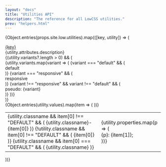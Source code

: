 ```yaml
---
layout: "docs"
title: "Utilities API"
description: "The reference for all LowCSS utilities."
prev: "helpers.html"
---
```


{Object.entries(props.site.low.utilities).map(([key, utility]) => (
<div className="mb-16" key={key}>
    <div className="text-2xl font-bold mb-4">
        <a href={`#${key}`} name={key} className="text-gray-900 hover:text-gray-950">{key}</a>
    </div>
    <div className="mb-4">
        {utility.attributes.description}
    </div>
    {(utility.variants?.length > 0) && (
        <div className="mb-4 flex gap-2 flex-wrap">
        {utility.variants.map(variant => (
            <Fragment key={variant}>
            {variant === "default" && (
                <div className="py-1 px-2 bg-gray-900 text-white text-xs rounded-lg">
                    <span className="font-bold">default</span>
                </div>
            )}
            {variant === "responsive" && (
                <div className="py-1 px-2 bg-gray-700 text-white text-xs rounded-lg">
                    <span className="font-bold">responsive</span>
                </div>
            )}
            {variant !== "responsive" && variant !== "default" && (
                <div className="py-1 px-2 bg-gray-200 text-xs rounded-lg">
                    <span>pseudo: <span className="font-bold">{variant}</span></span>
                </div>
            )}
            </Fragment>
        ))}
        </div>
    )}
    <div className="max-h-96 overflow-auto text-gray-500">
        <table className="w-full">
            {Object.entries(utility.values).map(item => (
            <tr key={item[0]} className="border border-gray-200 text-xs">
                <td className="p-4 font-mono bg-gray-100 text-blue-600">
                    {utility.classname && item[0] !== "DEFAULT" && (
                        <span>{utility.classname}-{item[0]}</span>
                    )}
                    {!utility.classname && item[0] !== "DEFAULT" && (
                        <span>{item[0]}</span>
                    )}
                    {utility.classname && item[0] === "DEFAULT" && (
                        <span>{utility.classname}</span>
                    )}
                </td>
                <td className="p-4 font-mono text-gray-800">
                {utility.properties.map(p => (
                    <div key={p} className="mb-1">
                        <span className="text-indigo-700">{p}</span>: {item[1]};
                    </div>
                ))}    
                </td>
            </tr>
            ))}
        </table>
    </div>
</div>
))}
